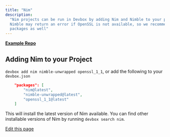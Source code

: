 ```yaml
---
title: "Nim"
description:
  "Nim projects can be run in Devbox by adding Nim and Nimble to your project. For some platforms,
  Nimble may return an error if OpenSSL is not available, so we recommend including  in your
  packages as well"
---
```


[**Example Repo**](https://github.com/jetify-com/devbox/tree/main/examples/development/nim/spinnytest)

## Adding Nim to your Project[​](#adding-nim-to-your-project "Direct link to Adding Nim to your Project")

`devbox add nim nimble-unwrapped openssl_1_1`, or add the following to your `devbox.json`

```json
    "packages": [
        "nim@latest",
        "nimble-unwrapped@latest",
        "openssl_1_1@latest"
    ]
```

This will install the latest version of Nim available. You can find other installable versions of
Nim by running `devbox search nim`.

[Edit this page](https://github.com/jetify-com/devbox/tree/main/docs/app/docs/devbox-examples/languages/nim.md)
